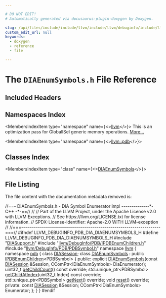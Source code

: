 ```yaml
---

# DO NOT EDIT!
# Automatically generated via docusaurus-plugin-doxygen by Doxygen.

slug: /api/files/include/include/llvm/include/llvm/debuginfo/include/llvm/debuginfo/pdb/include/llvm/debuginfo/pdb/dia/diaenumsymbols-h
custom_edit_url: null
keywords:
  - doxygen
  - reference
  - file

---
```





# The `DIAEnumSymbols.h` File Reference

<DoxygenPage pluginConfig={pluginConfig}>



## Included Headers

<IncludesList>
<IncludesListItem
  filePath="DIASupport.h"
  permalink="/docs/api/files/include/include/llvm/include/llvm/debuginfo/include/llvm/debuginfo/pdb/include/llvm/debuginfo/pdb/dia/diasupport-h"
  isLocal="true" />
<IncludesListItem
  filePath="llvm/DebugInfo/PDB/IPDBEnumChildren.h"
  permalink="/docs/api/files/include/include/llvm/include/llvm/debuginfo/include/llvm/debuginfo/pdb/ipdbenumchildren-h"
  isLocal="true" />
<IncludesListItem
  filePath="llvm/DebugInfo/PDB/PDBSymbol.h"
  permalink="/docs/api/files/include/include/llvm/include/llvm/debuginfo/include/llvm/debuginfo/pdb/pdbsymbol-h"
  isLocal="true" />
</IncludesList>

## Namespaces Index

<MembersIndex>

<MembersIndexItem
  type="namespace"
  name={<><a href="/docs/api/namespaces/llvm">llvm</a></>}>
This is an optimization pass for GlobalISel generic memory operations. <a href="/docs/api/namespaces/llvm/#details">More...</a>
</MembersIndexItem>

<MembersIndexItem
  type="namespace"
  name={<><a href="/docs/api/namespaces/llvm/pdb">llvm::pdb</a></>}>
</MembersIndexItem>

</MembersIndex>

## Classes Index

<MembersIndex>

<MembersIndexItem
  type="class"
  name={<><a href="/docs/api/classes/llvm/pdb/diaenumsymbols">DIAEnumSymbols</a></>}>
</MembersIndexItem>

</MembersIndex>


## File Listing

The file content with the documentation metadata removed is:

<ProgramListing>

<Link id="l00001" /><CodeLine lineNumber="1"><Highlight kind="comment">//==- DIAEnumSymbols.h - DIA Symbol Enumerator impl --------------&#42;- C++ -&#42;-==//</Highlight><Highlight kind="normal"></Highlight></CodeLine>
<Link id="l00002" /><CodeLine lineNumber="2"><Highlight kind="normal"></Highlight><Highlight kind="comment">//</Highlight><Highlight kind="normal"></Highlight></CodeLine>
<Link id="l00003" /><CodeLine lineNumber="3"><Highlight kind="normal"></Highlight><Highlight kind="comment">// Part of the LLVM Project, under the Apache License v2.0 with LLVM Exceptions.</Highlight><Highlight kind="normal"></Highlight></CodeLine>
<Link id="l00004" /><CodeLine lineNumber="4"><Highlight kind="normal"></Highlight><Highlight kind="comment">// See https://llvm.org/LICENSE.txt for license information.</Highlight><Highlight kind="normal"></Highlight></CodeLine>
<Link id="l00005" /><CodeLine lineNumber="5"><Highlight kind="normal"></Highlight><Highlight kind="comment">// SPDX-License-Identifier: Apache-2.0 WITH LLVM-exception</Highlight><Highlight kind="normal"></Highlight></CodeLine>
<Link id="l00006" /><CodeLine lineNumber="6"><Highlight kind="normal"></Highlight><Highlight kind="comment">//</Highlight><Highlight kind="normal"></Highlight></CodeLine>
<Link id="l00007" /><CodeLine lineNumber="7"><Highlight kind="normal"></Highlight><Highlight kind="comment">//===----------------------------------------------------------------------===//</Highlight><Highlight kind="normal"></Highlight></CodeLine>
<Link id="l00008" /><CodeLine lineNumber="8"><Highlight kind="normal"></Highlight></CodeLine>
<Link id="l00009" /><CodeLine lineNumber="9"><Highlight kind="normal"></Highlight><Highlight kind="preprocessor">#ifndef LLVM&#95;DEBUGINFO&#95;PDB&#95;DIA&#95;DIAENUMSYMBOLS&#95;H</Highlight><Highlight kind="normal"></Highlight></CodeLine>
<Link id="l00010" /><CodeLine lineNumber="10"><Highlight kind="normal"></Highlight><Highlight kind="preprocessor">#define LLVM&#95;DEBUGINFO&#95;PDB&#95;DIA&#95;DIAENUMSYMBOLS&#95;H</Highlight><Highlight kind="normal"></Highlight></CodeLine>
<Link id="l00011" /><CodeLine lineNumber="11"><Highlight kind="normal"></Highlight></CodeLine>
<Link id="l00012" /><CodeLine lineNumber="12"><Highlight kind="normal"></Highlight><Highlight kind="preprocessor">#include &quot;<a href="/docs/api/files/include/include/llvm/include/llvm/debuginfo/include/llvm/debuginfo/pdb/include/llvm/debuginfo/pdb/dia/diasupport-h">DIASupport.h</a>&quot;</Highlight><Highlight kind="normal"></Highlight></CodeLine>
<Link id="l00013" /><CodeLine lineNumber="13"><Highlight kind="normal"></Highlight><Highlight kind="preprocessor">#include &quot;<a href="/docs/api/files/include/include/llvm/include/llvm/debuginfo/include/llvm/debuginfo/pdb/ipdbenumchildren-h">llvm/DebugInfo/PDB/IPDBEnumChildren.h</a>&quot;</Highlight><Highlight kind="normal"></Highlight></CodeLine>
<Link id="l00014" /><CodeLine lineNumber="14"><Highlight kind="normal"></Highlight><Highlight kind="preprocessor">#include &quot;<a href="/docs/api/files/include/include/llvm/include/llvm/debuginfo/include/llvm/debuginfo/pdb/pdbsymbol-h">llvm/DebugInfo/PDB/PDBSymbol.h</a>&quot;</Highlight><Highlight kind="normal"></Highlight></CodeLine>
<Link id="l00015" /><CodeLine lineNumber="15"><Highlight kind="normal"></Highlight></CodeLine>
<Link id="l00016" /><CodeLine lineNumber="16"><Highlight kind="normal"></Highlight><Highlight kind="keyword">namespace </Highlight><Highlight kind="normal"><a href="/docs/api/namespaces/llvm">llvm</a> &#123;</Highlight></CodeLine>
<Link id="l00017" /><CodeLine lineNumber="17"><Highlight kind="normal"></Highlight><Highlight kind="keyword">namespace </Highlight><Highlight kind="normal"><a href="/docs/api/namespaces/llvm/pdb">pdb</a> &#123;</Highlight></CodeLine>
<Link id="l00018" /><CodeLine lineNumber="18"><Highlight kind="normal"></Highlight><Highlight kind="keyword">class </Highlight><Highlight kind="normal"><a href="/docs/api/classes/llvm/pdb/diasession">DIASession</a>;</Highlight></CodeLine>
<Link id="l00019" /><CodeLine lineNumber="19"><Highlight kind="normal"></Highlight></CodeLine>
<Link id="l00020" /><CodeLine lineNumber="20" lineLink="/docs/api/classes/llvm/pdb/diaenumsymbols"><Highlight kind="normal"></Highlight><Highlight kind="keyword">class </Highlight><Highlight kind="normal"><a href="/docs/api/classes/llvm/pdb/diaenumsymbols/#a30a8a5edca0f8ab7581ec485a7515f4d">DIAEnumSymbols</a> : </Highlight><Highlight kind="keyword">public</Highlight><Highlight kind="normal"> <a href="/docs/api/classes/llvm/pdb/ipdbenumchildren">IPDBEnumChildren</a>&lt;PDBSymbol&gt; &#123;</Highlight></CodeLine>
<Link id="l00021" /><CodeLine lineNumber="21"><Highlight kind="normal"></Highlight><Highlight kind="keyword">public</Highlight><Highlight kind="normal">:</Highlight></CodeLine>
<Link id="l00022" /><CodeLine lineNumber="22"><Highlight kind="normal">  </Highlight><Highlight kind="keyword">explicit</Highlight><Highlight kind="normal"> <a href="/docs/api/classes/llvm/pdb/diaenumsymbols/#a30a8a5edca0f8ab7581ec485a7515f4d">DIAEnumSymbols</a>(</Highlight><Highlight kind="keyword">const</Highlight><Highlight kind="normal"> <a href="/docs/api/classes/llvm/pdb/diasession">DIASession</a> &amp;Session,</Highlight></CodeLine>
<Link id="l00023" /><CodeLine lineNumber="23"><Highlight kind="normal">                          CComPtr&lt;IDiaEnumSymbols&gt; DiaEnumerator);</Highlight></CodeLine>
<Link id="l00024" /><CodeLine lineNumber="24"><Highlight kind="normal"></Highlight></CodeLine>
<Link id="l00025" /><CodeLine lineNumber="25"><Highlight kind="normal">  uint32&#95;t <a href="/docs/api/classes/llvm/pdb/diaenumsymbols/#a413ebfa12586c39c1a9dbb169223a9d6">getChildCount</a>() </Highlight><Highlight kind="keyword">const override</Highlight><Highlight kind="normal">;</Highlight></CodeLine>
<Link id="l00026" /><CodeLine lineNumber="26"><Highlight kind="normal">  std::unique&#95;ptr&lt;PDBSymbol&gt; <a href="/docs/api/classes/llvm/pdb/diaenumsymbols/#a1b1342975152d51ca73657ab7fff8baf">getChildAtIndex</a>(uint32&#95;t Index) </Highlight><Highlight kind="keyword">const override</Highlight><Highlight kind="normal">;</Highlight></CodeLine>
<Link id="l00027" /><CodeLine lineNumber="27"><Highlight kind="normal">  std::unique&#95;ptr&lt;PDBSymbol&gt; <a href="/docs/api/classes/llvm/pdb/diaenumsymbols/#a32c19293a7688063edddc5db2651afcb">getNext</a>() </Highlight><Highlight kind="keyword">override</Highlight><Highlight kind="normal">;</Highlight></CodeLine>
<Link id="l00028" /><CodeLine lineNumber="28"><Highlight kind="normal">  </Highlight><Highlight kind="keywordtype">void</Highlight><Highlight kind="normal"> <a href="/docs/api/classes/llvm/pdb/diaenumsymbols/#a28089d865220071cb195e4e95f58abe2">reset</a>() </Highlight><Highlight kind="keyword">override</Highlight><Highlight kind="normal">;</Highlight></CodeLine>
<Link id="l00029" /><CodeLine lineNumber="29"><Highlight kind="normal"></Highlight></CodeLine>
<Link id="l00030" /><CodeLine lineNumber="30"><Highlight kind="normal"></Highlight><Highlight kind="keyword">private</Highlight><Highlight kind="normal">:</Highlight></CodeLine>
<Link id="l00031" /><CodeLine lineNumber="31"><Highlight kind="normal">  </Highlight><Highlight kind="keyword">const</Highlight><Highlight kind="normal"> <a href="/docs/api/classes/llvm/pdb/diasession">DIASession</a> &amp;Session;</Highlight></CodeLine>
<Link id="l00032" /><CodeLine lineNumber="32"><Highlight kind="normal">  CComPtr&lt;IDiaEnumSymbols&gt; Enumerator;</Highlight></CodeLine>
<Link id="l00033" /><CodeLine lineNumber="33"><Highlight kind="normal">&#125;;</Highlight></CodeLine>
<Link id="l00034" /><CodeLine lineNumber="34"><Highlight kind="normal">&#125;</Highlight></CodeLine>
<Link id="l00035" /><CodeLine lineNumber="35"><Highlight kind="normal">&#125;</Highlight></CodeLine>
<Link id="l00036" /><CodeLine lineNumber="36"><Highlight kind="normal"></Highlight></CodeLine>
<Link id="l00037" /><CodeLine lineNumber="37"><Highlight kind="normal"></Highlight><Highlight kind="preprocessor">#endif</Highlight></CodeLine>

</ProgramListing>


</DoxygenPage>
